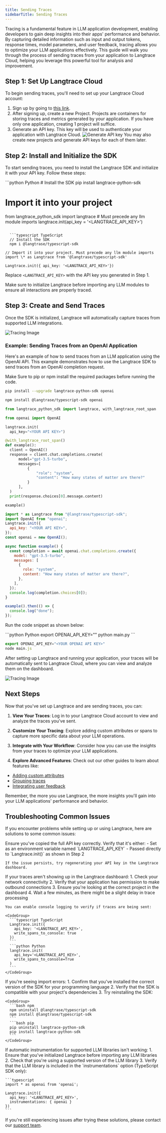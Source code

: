 ```yaml
---
title: Sending Traces
sidebarTitle: Sending Traces
---
```


Tracing is a fundamental feature in LLM application development, enabling developers to gain deep insights into their apps' performance and behavior. By capturing detailed information such as input and output tokens, response times, model parameters, and user feedback, tracing allows you to optimize your LLM applications effectively. This guide will walk you through the process of sending traces from your application to Langtrace Cloud, helping you leverage this powerful tool for analysis and improvement.

## Step 1: Set Up Langtrace Cloud

To begin sending traces, you'll need to set up your Langtrace Cloud account:

1. Sign up by going to [this link](https://app.langtrace.ai/signup).
2. After signing up, create a new Project. Projects are containers for storing traces and metrics generated by your application. If you have only one application, creating 1 project will suffice.
3. Generate an API key. This key will be used to authenticate your application with Langtrace Cloud.
   ![Generate API key](/images/SCR-20240402-kvdo.png)
   <Tip>
     You may also create new projects and generate API keys for each of them
     later.
   </Tip>

## Step 2: Install and Initialize the SDK

To start sending traces, you need to install the Langtrace SDK and initialize it with your API key. Follow these steps:

<CodeGroup>
  ```python Python
# Install the SDK
pip install langtrace-python-sdk

# Import it into your project

from langtrace_python_sdk import langtrace # Must precede any llm module imports
langtrace.init(api_key = '<LANGTRACE_API_KEY>')

````

  ```typescript TypeScript
  // Install the SDK
  npm i @langtrase/typescript-sdk

// Import it into your project. Must precede any llm module imports
import \* as Langtrace from '@langtrase/typescript-sdk'

Langtrace.init({ api_key: '<LANGTRACE_API_KEY>'})

````

</CodeGroup>

Replace `<LANGTRACE_API_KEY>` with the API key you generated in Step 1.

<Tip>
  Make sure to initialize Langtrace before importing any LLM modules to ensure
  all interactions are properly traced.
</Tip>

## Step 3: Create and Send Traces

Once the SDK is initialized, Langtrace will automatically capture traces from supported LLM integrations.

![Tracing Image](/images/tracesoverview.png)

### Example: Sending Traces from an OpenAI Application

Here's an example of how to send traces from an LLM application using the OpenAI API. This example demonstrates how to use the Langtrace SDK to send traces from an OpenAI completion request.

<Info> 
Make Sure to pip or npm install the required packages before running the code.

```bash
pip install --upgrade langtrace-python-sdk openai
```

```bash
npm install @langtrase/typescript-sdk openai
```

</Info>

<CodeGroup>

```python Python
from langtrace_python_sdk import langtrace, with_langtrace_root_span

from openai import OpenAI

langtrace.init(
  api_key="<YOUR API KEY>")

@with_langtrace_root_span()
def example():
  client = OpenAI()
  response = client.chat.completions.create(
      model="gpt-3.5-turbo",
      messages=[
          {
              "role": "system",
              "content": "How many states of matter are there?"
          }
      ],
  )
  print(response.choices[0].message.content)

example()
```

```javascript Javascript
import * as Langtrace from "@langtrase/typescript-sdk";
import OpenAI from "openai";
Langtrace.init({
  api_key: "<YOUR API KEY>",
});
const openai = new OpenAI();

async function example() {
  const completion = await openai.chat.completions.create({
    model: "gpt-3.5-turbo",
    messages: [
      {
        role: "system",
        content: "How many states of matter are there?",
      },
    ],
  });
  console.log(completion.choices[0]);
}

example().then(() => {
  console.log("done");
});
```

</CodeGroup>

Run the code snippet as shown below:

<CodeGroup>
```python Python
export OPENAI_API_KEY="<YOUR OPENAI API KEY>"
python main.py
```

```javascript Typescript
export OPENAI_API_KEY="<YOUR OPENAI API KEY>"
node main.js
```

</CodeGroup>

After setting up Langtrace and running your application, your traces will be automatically sent to Langtrace Cloud, where you can view and analyze them on the dashboard.

![Tracing Image](/images/Xnapper-2024-06-27-22.57.40.png)

## Next Steps

Now that you've set up Langtrace and are sending traces, you can:

1. **View Your Traces**: Log in to your Langtrace Cloud account to view and analyze the traces you've sent.

2. **Customize Your Tracing**: Explore adding custom attributes or spans to capture more specific data about your LLM operations.

3. **Integrate with Your Workflow**: Consider how you can use the insights from your traces to optimize your LLM applications.

4. **Explore Advanced Features**: Check out our other guides to learn about features like:

- [Adding custom attributes](/tracing/additional_attributes)
- [Grouping traces](/tracing/group_traces)
- [Integrating user feedback](/tracing/trace_user_feedback)

<Tip>
  Remember, the more you use Langtrace, the more insights you'll gain into your
  LLM applications' performance and behavior.
</Tip>

## Troubleshooting Common Issues

If you encounter problems while setting up or using Langtrace, here are solutions to some common issues:

<AccordionGroup>
  <Accordion title="API Key Not Recognized">
    Ensure you've copied the full API key correctly. Verify that it's either:
    - Set as an environment variable named `LANGTRACE_API_KEY`
    - Passed directly to `Langtrace.init()` as shown in Step 2

    If the issue persists, try regenerating your API key in the Langtrace dashboard.

  </Accordion>

  <Accordion title="Traces Not Appearing in Dashboard">
    If your traces aren't showing up in the Langtrace dashboard:
    1. Check your network connectivity
    2. Verify that your application has permission to make outbound connections
    3. Ensure you're looking at the correct project in the dashboard
    4. Wait a few minutes, as there might be a slight delay in trace processing

    You can enable console logging to verify if traces are being sent:

    <CodeGroup>
      ```typescript TypeScript
      Langtrace.init({
        api_key: '<LANGTRACE_API_KEY>',
        write_spans_to_console: true
      })
      ```
      ```python Python
      langtrace.init(
        api_key='<LANGTRACE_API_KEY>',
        write_spans_to_console=True
      )
      ```
    </CodeGroup>

  </Accordion>

  <Accordion title="SDK Import Errors">
    If you're seeing import errors:
    1. Confirm that you've installed the correct version of the SDK for your programming language
    2. Verify that the SDK is compatible with your project's dependencies
    3. Try reinstalling the SDK:

    <CodeGroup>
      ```bash npm
      npm uninstall @langtrase/typescript-sdk
      npm install @langtrase/typescript-sdk
      ```
      ```bash pip
      pip uninstall langtrace-python-sdk
      pip install langtrace-python-sdk
      ```
    </CodeGroup>

  </Accordion>

  <Accordion title="Automatic Instrumentation Not Working">
    If automatic instrumentation for supported LLM libraries isn't working:
    1. Ensure that you've initialized Langtrace before importing any LLM libraries
    2. Check that you're using a supported version of the LLM library
    3. Verify that the LLM library is included in the `instrumentations` option (TypeScript SDK only):

    ```typescript
    import * as openai from 'openai';

    Langtrace.init({
      api_key: '<LANGTRACE_API_KEY>',
      instrumentations: { openai }
    })
    ```

  </Accordion>
</AccordionGroup>

If you're still experiencing issues after trying these solutions, please contact our [support team](mailto:support@langtrace.ai).
